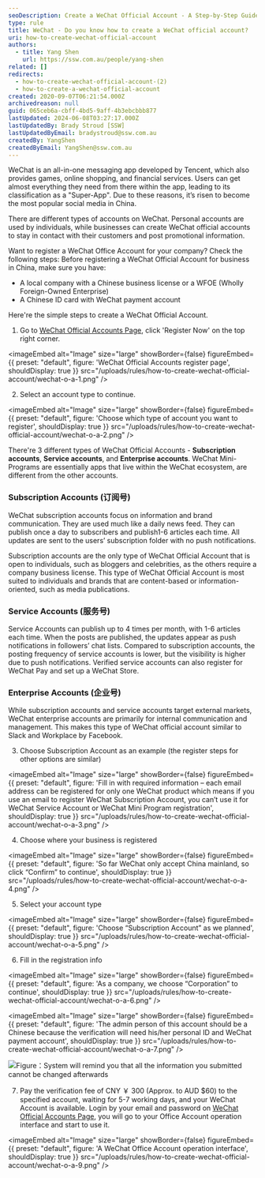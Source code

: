 ```yaml
---
seoDescription: Create a WeChat Official Account - A Step-by-Step Guide Boost your business's online presence with a WeChat official account. Learn how to register and set up an account for your company in China.
type: rule
title: WeChat - Do you know how to create a WeChat official account?
uri: how-to-create-wechat-official-account
authors:
  - title: Yang Shen
    url: https://ssw.com.au/people/yang-shen
related: []
redirects:
  - how-to-create-wechat-official-account-(2)
  - how-to-create-a-wechat-official-account
created: 2020-09-07T06:21:54.000Z
archivedreason: null
guid: 065ceb6a-cbff-4bd5-9aff-4b3ebcbbb877
lastUpdated: 2024-06-08T03:27:17.000Z
lastUpdatedBy: Brady Stroud [SSW]
lastUpdatedByEmail: bradystroud@ssw.com.au
createdBy: YangShen
createdByEmail: YangShen@ssw.com.au
---
```


WeChat is an all-in-one messaging app developed by Tencent, which also provides games, online shopping, and financial services. Users can get almost everything they need from there within the app, leading to its classification as a "Super-App". Due to these reasons, it’s risen to become the most popular social media in China.

There are different types of accounts on WeChat. Personal accounts are used by individuals, while businesses can create WeChat official accounts to stay in contact with their customers and post promotional information.

Want to register a WeChat Office Account for your company? Check the following steps:
Before registering a WeChat Official Account for business in China, make sure you have:

* A local company with a Chinese business license or a WFOE (Wholly Foreign-Owned Enterprise)
* A Chinese ID card with WeChat payment account

Here're the simple steps to create a WeChat Official Account.

1. Go to [WeChat Official Accounts Page](https://mp.weixin.qq.com/?lang=en_US&token=), click 'Register Now' on the top right corner.


<imageEmbed
  alt="Image"
  size="large"
  showBorder={false}
  figureEmbed={{
    preset: "default",
    figure: 'WeChat Official Accounts register page',
    shouldDisplay: true
  }}
  src="/uploads/rules/how-to-create-wechat-official-account/wechat-o-a-1.png"
/>

2. Select an account type to continue.


<imageEmbed
  alt="Image"
  size="large"
  showBorder={false}
  figureEmbed={{
    preset: "default",
    figure: 'Choose which type of account you want to register',
    shouldDisplay: true
  }}
  src="/uploads/rules/how-to-create-wechat-official-account/wechat-o-a-2.png"
/>

There're 3 different types of WeChat Official Accounts - **Subscription accounts**, **Service accounts**, and **Enterprise accounts**. WeChat Mini-Programs are essentially apps that live within the WeChat ecosystem, are different from the other accounts.

### Subscription Accounts (订阅号)

WeChat subscription accounts focus on information and brand communication. They are used much like a daily news feed. They can publish once a day to subscribers and publish1-6 articles each time. All updates are sent to the users’ subscription folder with no push notifications.

Subscription accounts are the only type of WeChat Official Account that is open to individuals, such as bloggers and celebrities, as the others require a company business license. This type of WeChat Official Account is most suited to individuals and brands that are content-based or information-oriented, such as media publications.

### Service Accounts (服务号)

Service Accounts can publish up to 4 times per month, with 1-6 articles each time. When the posts are published, the updates appear as push notifications in followers’ chat lists. Compared to subscription accounts, the posting frequency of service accounts is lower, but the visibility is higher due to push notifications.
Verified service accounts can also register for WeChat Pay and set up a WeChat Store.

### Enterprise Accounts (企业号)

While subscription accounts and service accounts target external markets, WeChat enterprise accounts are primarily for internal communication and management. This makes this type of WeChat official account similar to Slack and Workplace by Facebook.

3. Choose Subscription Account as an example (the register steps for other options are similar)


<imageEmbed
  alt="Image"
  size="large"
  showBorder={false}
  figureEmbed={{
    preset: "default",
    figure: 'Fill in with required information – each email address can be registered for only one WeChat product which means if you use an email to register WeChat Subscription Account, you can’t use it for WeChat Service Account or WeChat Mini Program registration',
    shouldDisplay: true
  }}
  src="/uploads/rules/how-to-create-wechat-official-account/wechat-o-a-3.png"
/>

4. Choose where your business is registered


<imageEmbed
  alt="Image"
  size="large"
  showBorder={false}
  figureEmbed={{
    preset: "default",
    figure: 'So far WeChat only accept China mainland, so click “Confirm” to continue',
    shouldDisplay: true
  }}
  src="/uploads/rules/how-to-create-wechat-official-account/wechat-o-a-4.png"
/>

5. Select your account type


<imageEmbed
  alt="Image"
  size="large"
  showBorder={false}
  figureEmbed={{
    preset: "default",
    figure: 'Choose “Subscription Account” as we planned',
    shouldDisplay: true
  }}
  src="/uploads/rules/how-to-create-wechat-official-account/wechat-o-a-5.png"
/>

6. Fill in the registration info


<imageEmbed
  alt="Image"
  size="large"
  showBorder={false}
  figureEmbed={{
    preset: "default",
    figure: 'As a company, we choose “Corporation” to continue',
    shouldDisplay: true
  }}
  src="/uploads/rules/how-to-create-wechat-official-account/wechat-o-a-6.png"
/>


<imageEmbed
  alt="Image"
  size="large"
  showBorder={false}
  figureEmbed={{
    preset: "default",
    figure: 'The admin person of this account should be a Chinese because the verification will need his/her personal ID and WeChat payment account',
    shouldDisplay: true
  }}
  src="/uploads/rules/how-to-create-wechat-official-account/wechat-o-a-7.png"
/>

![Figure：System will remind you that all the information you submitted cannot be changed afterwards](wechat-o-a-8.png)

7. Pay the verification fee of CNY ￥ 300 (Approx. to AUD $60) to the specified account, waiting for 5-7 working days, and your WeChat Account is available.
   Login by your email and password on [WeChat Official Accounts Page](https://mp.weixin.qq.com/?lang=en_US&token=), you will go to your Office Account operation interface and start to use it.


<imageEmbed
  alt="Image"
  size="large"
  showBorder={false}
  figureEmbed={{
    preset: "default",
    figure: 'A WeChat Office Account operation interface',
    shouldDisplay: true
  }}
  src="/uploads/rules/how-to-create-wechat-official-account/wechat-o-a-9.png"
/>
